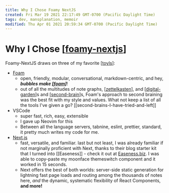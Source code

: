 ```yaml
---
title: Why I Chose Foamy NextJS
created: Fri Mar 19 2021 22:17:49 GMT-0700 (Pacific Daylight Time)
tags: dev, mansplanation, memoir
modified: Thu Apr 01 2021 20:59:34 GMT-0700 (Pacific Daylight Time)
---
```


# Why I Chose [[foamy-nextjs]]

Foamy-NextJS draws on three of my favorite [[toyls]]:

- [Foam](https://foambubble.github.io)
  - open, friendly, modular, conversational, markdown-centric, and hey, **_bubbles make [[foam]]_**!
  - out of all the multitudes of note graphs, [[zettelkasten]], and [[digital-garden]]s and [[second-brain]]s, Foam's approach to second braining was the best fit with my style and values. What not keep a list of all the tools I've given a go? [[second-brains-I-have-tried-and-left]]
- VSCode
  - super fast, rich, easy, extensible
  - I gave up Neovim for this
  - Between all the language servers, tabnine, eslint, prettier, standard, it pretty much writes my code for me.
- [Next.js](https://nextjs.org/docs)
  - fast, versatile, and familiar. last but not least, I was already familiar if not marginally proficient with Next, thanks to their blog starter kit that I turned into [[Easeness]] - check it out at [Easeness.biz](https://easeness.biz). I was able to copy-paste my moonface themeswitch component and it worked in 15 seconds.
  - Next offers the best of both worlds: server-side static generation for lightning fast page loads and routing among the thousands of notes here, _and_ the dynamic, systematic flexibility of React Components, **and more!**

[//begin]: # "Autogenerated link references for markdown compatibility"
[foamy-nextjs]: foamy-nextjs "Foamy NextJS Starter"
[toyls]: toyls "toyls"
[foam]: foam "Foam"
[zettelkasten]: zettelkasten "Zettelkasten"
[digital-garden]: digital-garden "Digital Garden"
[second-brain]: second-brain "Second Brain"
[//end]: # "Autogenerated link references"
